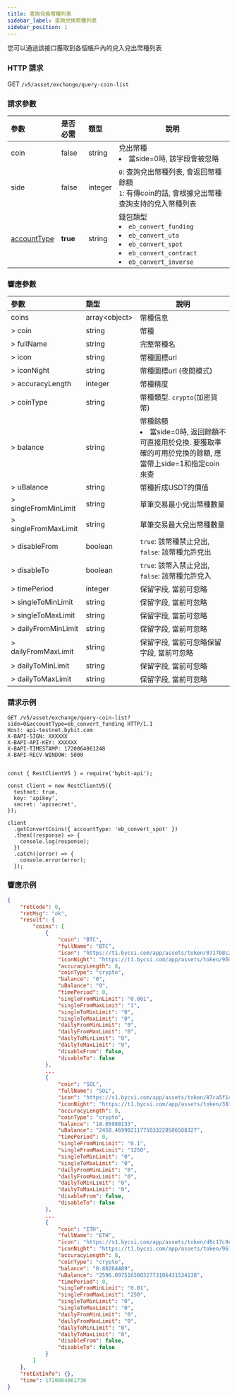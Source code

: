```yaml
---
title: 查詢兌換幣種列表
sidebar_label: 查詢兌換幣種列表
sidebar_position: 1
---
```

您可以通過該接口獲取到各個帳戶內的兌入兌出幣種列表

### HTTP 請求
GET `/v5/asset/exchange/query-coin-list`

### 請求參數
| 參數 | 是否必需 | 類型 | 說明|
|:----- |:-------|:-----|------ |
|coin |false |string |兌出幣種<li>當side=0時, 該字段會被忽略</li> |
|side |false |integer |`0`: 查詢兌出幣種列表, 會返回幣種餘額<br/>`1`: 有傳coin的話, 會根據兌出幣種查詢支持的兌入幣種列表|
|[accountType](/v5/enum#convertaccounttype) |**true** |string |錢包類型 <li>`eb_convert_funding`</li><li>`eb_convert_uta`</li><li>`eb_convert_spot`</li><li>`eb_convert_contract`</li><li>`eb_convert_inverse`</li>|

### 響應參數
| 參數 | 類型 | 說明|
|:----- |:-----|----- |
|coins |array&lt;object&gt;|幣種信息|
|> coin |string|幣種 |
|> fullName |string |完整幣種名 |
|> icon |string |幣種圖標url |
|> iconNight |string |幣種圖標url (夜間模式)|
|> accuracyLength |integer |幣種精度 |
|> coinType |string |幣種類型. `crypto`(加密貨幣)|
|> balance |string |幣種餘額 <li>當side=0時, 返回餘額不可直接用於兌換. 要獲取準確的可用於兌換的餘額, 應當帶上side=1和指定coin來查</li> |
|> uBalance |string |幣種折成USDT的價值|
|> singleFromMinLimit |string |單筆交易最小兌出幣種數量|
|> singleFromMaxLimit |string |單筆交易最大兌出幣種數量|
|> disableFrom |boolean |`true`: 該幣種禁止兌出, `false`: 該幣種允許兌出|
|> disableTo |boolean |`true`: 該幣入禁止兌出, `false`: 該幣種允許兌入|
|> timePeriod |integer |保留字段, 當前可忽略|
|> singleToMinLimit |string |保留字段, 當前可忽略|
|> singleToMaxLimit |string |保留字段, 當前可忽略 |
|> dailyFromMinLimit |string |保留字段, 當前可忽略 |
|> dailyFromMaxLimit |string |保留字段, 當前可忽略保留字段, 當前可忽略|
|> dailyToMinLimit |string |保留字段, 當前可忽略|
|> dailyToMaxLimit |string |保留字段, 當前可忽略 |

### 請求示例

<Tabs groupId="programming-languages">
<TabItem value="http" label="HTTP">

```http
GET /v5/asset/exchange/query-coin-list?side=0&accountType=eb_convert_funding HTTP/1.1
Host: api-testnet.bybit.com
X-BAPI-SIGN: XXXXXX
X-BAPI-API-KEY: XXXXXX
X-BAPI-TIMESTAMP: 1720064061248
X-BAPI-RECV-WINDOW: 5000
```

</TabItem>
<TabItem value="python" label="Python">

```python

```

</TabItem>

<TabItem value="Node" label="Node.js">

```n4js
const { RestClientV5 } = require('bybit-api');

const client = new RestClientV5({
  testnet: true,
  key: 'apikey',
  secret: 'apisecret',
});

client
  .getConvertCoins({ accountType: 'eb_convert_spot' })
  .then((response) => {
    console.log(response);
  })
  .catch((error) => {
    console.error(error);
  });
```

</TabItem>
</Tabs>

### 響應示例

```json
{
    "retCode": 0,
    "retMsg": "ok",
    "result": {
        "coins": [
            {
                "coin": "BTC",
                "fullName": "BTC",
                "icon": "https://t1.bycsi.com/app/assets/token/0717b8c28c2373bf714c964195411d0f.svg",
                "iconNight": "https://t1.bycsi.com/app/assets/token/9504b4c841194cc38f04041003ffbfdb.svg",
                "accuracyLength": 8,
                "coinType": "crypto",
                "balance": "0",
                "uBalance": "0",
                "timePeriod": 0,
                "singleFromMinLimit": "0.001",
                "singleFromMaxLimit": "1",
                "singleToMinLimit": "0",
                "singleToMaxLimit": "0",
                "dailyFromMinLimit": "0",
                "dailyFromMaxLimit": "0",
                "dailyToMinLimit": "0",
                "dailyToMaxLimit": "0",
                "disableFrom": false,
                "disableTo": false
            },
            ...
            {
                "coin": "SOL",
                "fullName": "SOL",
                "icon": "https://s1.bycsi.com/app/assets/token/87ca5f1ca7229bdf0d9a16435653007c.svg",
                "iconNight": "https://t1.bycsi.com/app/assets/token/383a834046655ffe5ef1be1a025791cc.svg",
                "accuracyLength": 8,
                "coinType": "crypto",
                "balance": "18.05988133",
                "uBalance": "2458.46990211775033220586588327",
                "timePeriod": 0,
                "singleFromMinLimit": "0.1",
                "singleFromMaxLimit": "1250",
                "singleToMinLimit": "0",
                "singleToMaxLimit": "0",
                "dailyFromMinLimit": "0",
                "dailyFromMaxLimit": "0",
                "dailyToMinLimit": "0",
                "dailyToMaxLimit": "0",
                "disableFrom": false,
                "disableTo": false
            },
            ...
            {
                "coin": "ETH",
                "fullName": "ETH",
                "icon": "https://s1.bycsi.com/app/assets/token/d6c17c9e767e1810875c702d86ac9f32.svg",
                "iconNight": "https://t1.bycsi.com/app/assets/token/9613ac8e7d62081f4ca20488ae5b168d.svg",
                "accuracyLength": 8,
                "coinType": "crypto",
                "balance": "0.80264489",
                "uBalance": "2596.09751650032773106431534138",
                "timePeriod": 0,
                "singleFromMinLimit": "0.01",
                "singleFromMaxLimit": "250",
                "singleToMinLimit": "0",
                "singleToMaxLimit": "0",
                "dailyFromMinLimit": "0",
                "dailyFromMaxLimit": "0",
                "dailyToMinLimit": "0",
                "dailyToMaxLimit": "0",
                "disableFrom": false,
                "disableTo": false
            }
        ]
    },
    "retExtInfo": {},
    "time": 1720064061736
}
```